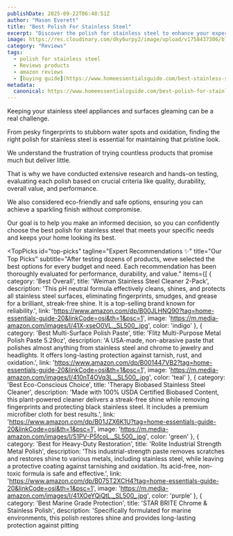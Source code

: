 ```yaml
---
publishDate: 2025-09-22T06:48:51Z
author: "Mason Everett"
title: "Best Polish For Stainless Steel"
excerpt: "Discover the polish for stainless steel to enhance your experience. Find top solutions based on thorough testing and reviews."
image: https://res.cloudinary.com/dky6urpy2/image/upload/v1758437306/blog_image_1758437306_wfmdiw.webp
category: "Reviews"
tags:
  - polish for stainless steel
  - Reviews products
  - amazon reviews
  - [buying guide](https://www.homeessentialsguide.com/best-stainless-steel-cleaner-and-polish)
metadata:
  canonical: https://www.homeessentialsguide.com/best-polish-for-stainless-steel
---
```



<p>Keeping your stainless steel appliances and surfaces gleaming can be a real challenge.</p>
<p>From pesky fingerprints to stubborn water spots and oxidation, finding the right polish for stainless steel is essential for maintaining that pristine look.</p>
<p>We understand the frustration of trying countless products that promise much but deliver little.</p>
<p>That is why we have conducted extensive research and hands-on testing, evaluating each polish based on crucial criteria like quality, durability, overall value, and performance.</p>
<p>We also considered eco-friendly and safe options, ensuring you can achieve a sparkling finish without compromise.</p>
<p>Our goal is to help you make an informed decision, so you can confidently choose the best polish for stainless steel that meets your specific needs and keeps your home looking its best.</p>

<TopPicks
  id="top-picks"
  tagline="Expert Recommendations ✨"
  title="Our Top Picks"
  subtitle="After testing dozens of products, weve selected the best options for every budget and need. Each recommendation has been thoroughly evaluated for performance, durability, and value."
  items={[
    {
      category: 'Best Overall',
      title: 'Weiman Stainless Steel Cleaner 2-Pack',
      description: 'This pH neutral formula effectively cleans, shines, and protects all stainless steel surfaces, eliminating fingerprints, smudges, and grease for a brilliant, streak-free shine. It is a top-selling brand known for reliability.',
      link: 'https://www.amazon.com/dp/B00JLHNQ90?tag=home-essentials-guide-20&linkCode=osi&th=1&psc=1',
      image: 'https://m.media-amazon.com/images/I/41X-xseO0VL._SL500_.jpg',
      color: 'indigo'
    },
    {
      category: 'Best Multi-Surface Polish Paste',
      title: 'Flitz Multi-Purpose Metal Polish Paste 5.29oz',
      description: 'A USA-made, non-abrasive paste that polishes almost anything from stainless steel and chrome to jewelry and headlights. It offers long-lasting protection against tarnish, rust, and oxidation.',
      link: 'https://www.amazon.com/dp/B001447VB2?tag=home-essentials-guide-20&linkCode=osi&th=1&psc=1',
      image: 'https://m.media-amazon.com/images/I/410nT4OVq3L._SL500_.jpg',
      color: 'teal'
    },
    {
      category: 'Best Eco-Conscious Choice',
      title: 'Therapy Biobased Stainless Steel Cleaner',
      description: 'Made with 100% USDA Certified Biobased Content, this plant-powered cleaner delivers a streak-free shine while removing fingerprints and protecting black stainless steel. It includes a premium microfiber cloth for best results.',
      link: 'https://www.amazon.com/dp/B01JZX6K1U?tag=home-essentials-guide-20&linkCode=osi&th=1&psc=1',
      image: 'https://m.media-amazon.com/images/I/51PV-P5fcoL._SL500_.jpg',
      color: 'green'
    },
    {
      category: 'Best for Heavy-Duty Restoration',
      title: 'Rolite Industrial Strength Metal Polish',
      description: 'This industrial-strength paste removes scratches and restores shine to various metals, including stainless steel, while leaving a protective coating against tarnishing and oxidation. Its acid-free, non-toxic formula is safe and effective.',
      link: 'https://www.amazon.com/dp/B075T2XCH4?tag=home-essentials-guide-20&linkCode=osi&th=1&psc=1',
      image: 'https://m.media-amazon.com/images/I/41XOeYQjQtL._SL500_.jpg',
      color: 'purple'
    },
    {
      category: 'Best Marine Grade Protection',
      title: 'STAR BRITE Chrome & Stainless Polish',
      description: 'Specifically formulated for marine environments, this polish restores shine and provides long-lasting protection against pitting